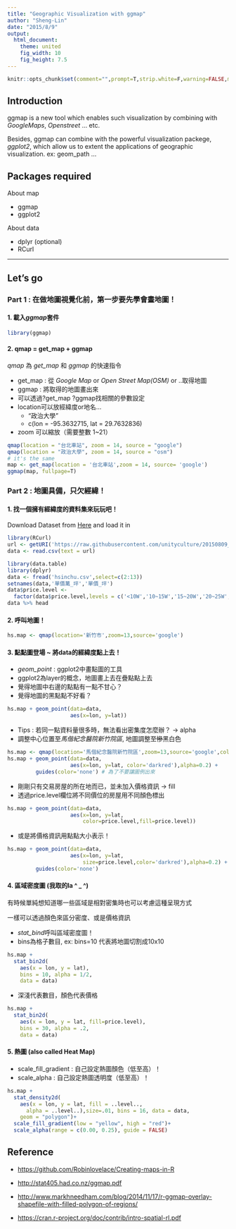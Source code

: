 ```yaml
---
title: "Geographic Visualization with ggmap"
author: "Sheng-Lin"
date: "2015/8/9"
output: 
  html_document:
    theme: united
    fig_width: 10
    fig_height: 7.5
---
```


```r
knitr::opts_chunk$set(comment="",prompt=T,strip.white=F,warning=FALSE,message=F,echo=T,eval=T)
```

## Introduction

ggmap is a new tool which enables such visualization by combining with *GoogleMaps*, *Openstreet* ... etc. 

Besides, ggmap can combine with the powerful visualization packege, *ggplot2*,
 which allow us to extent the applications of geographic visualization. ex:
 geom_path ...
 
 
## Packages required
 
About map

- ggmap
- ggplot2

About data

- dplyr (optional)
- RCurl


************

## Let's go 

### Part 1 : 在做地圖視覺化前，第一步要先學會畫地圖！

#### 1. 載入*ggmap*套件

```r
library(ggmap)
```

#### 2. qmap = get_map + ggmap

*qmap* 為 *get_map* 和 *ggmap* 的快速指令

- get_map : 從 *Google Map* or *Open Street Map(OSM)* or ..取得地圖
- ggmap : 將取得的地圖畫出來
- 可以透過?get_map ?ggmap找相關的參數設定
- location可以放經緯度or地名...
    - "政治大學"
    - c(lon = -95.3632715, lat = 29.7632836)
- zoom 可以縮放（需要整數 1~21）

```r
qmap(location = "台北車站", zoom = 14, source = "google")  
qmap(location = "政治大學", zoom = 14, source = "osm")  
# it's the same
map <- get_map(location = '台北車站',zoom = 14, source= 'google')
ggmap(map, fullpage=T)
```

### Part 2 : 地圖具備，只欠經緯！

#### 1. 找一個擁有經緯度的資料集來玩玩吧！

Download Dataset from [Here](https://raw.githubusercontent.com/unityculture/20150809_GeoViz_Tutorial/master/hsinchu.csv) and load it in

```r
library(RCurl)
url <- getURI('https://raw.githubusercontent.com/unityculture/20150809_GeoViz_Tutorial/master/hsinchu.csv')
data <- read.csv(text = url)
```

```r
library(data.table)
library(dplyr)
data <- fread('hsinchu.csv',select=c(2:13))
setnames(data,'單價萬_坪','單價_坪')
data$price.level <- 
  factor(data$price.level,levels = c('<10W','10~15W','15~20W','20~25W','>25W'))
data %>% head
```

#### 2. 呼叫地圖！

```r
hs.map <- qmap(location='新竹市',zoom=13,source='google')
```

#### 3. 點點圖登場 ~ 將data的經緯度點上去！

- *geom_point* : ggplot2中畫點圖的工具
- ggplot2為layer的概念，地圖畫上去在疊點點上去
- 覺得地圖中右邊的點點有一點不甘心？
- 覺得地圖的黑點點不好看？

```r
hs.map + geom_point(data=data,
                    aes(x=lon, y=lat))
```

- Tips : 若同一點資料量很多時，無法看出密集度怎麼辦？ ->  alpha
- 調整中心位置至*馬偕紀念醫院新竹院區*, 地圖調整至~~慘~~黑白色

```r
hs.map <- qmap(location='馬偕紀念醫院新竹院區',zoom=13,source='google',color='bw')
hs.map + geom_point(data=data,
                    aes(x=lon, y=lat, color='darkred'),alpha=0.2) +
         guides(color='none') # 為了不要讓圖例出來
```

- 剛剛只有交易房屋的所在地而已，並未加入價格資訊 -> fill
- 透過price.level欄位將不同價位的房屋用不同顏色標出

```r
hs.map + geom_point(data=data,
                    aes(x=lon, y=lat,
                        color=price.level,fill=price.level)) 
```

- 或是將價格資訊用點點大小表示！

```r
hs.map + geom_point(data=data,
                    aes(x=lon, y=lat,
                        size=price.level,color='darkred'),alpha=0.2) +
         guides(color='none')
```

#### 4. 區域密度圖 (我取的la ^ _ ^)

有時候單純想知道哪一些區域是相對密集時也可以考慮這種呈現方式

一樣可以透過顏色來區分密度、或是價格資訊

- *stat_bind*呼叫區域密度圖！
- bins為格子數目, ex: bins=10 代表將地圖切割成10x10 

```r
hs.map +
  stat_bin2d(
    aes(x = lon, y = lat),
    bins = 10, alpha = 1/2,
    data = data)
```

- 深淺代表數目，顏色代表價格

```r
hs.map +
  stat_bin2d(
    aes(x = lon, y = lat, fill=price.level),
    bins = 30, alpha = .2,
    data = data)
```

#### 5. 熱圖 (also called Heat Map)

- scale_fill_gradient : 自己設定熱圖顏色（低至高）！
- scale_alpha : 自己設定熱圖透明度（低至高）！

```r
hs.map +
  stat_density2d(
    aes(x = lon, y = lat, fill = ..level..,
      alpha = ..level..),size=.01, bins = 16, data = data,
    geom = "polygon")+
  scale_fill_gradient(low = "yellow", high = "red")+
  scale_alpha(range = c(0.00, 0.25), guide = FALSE)
```

## Reference 

- [https://github.com/Robinlovelace/Creating-maps-in-R](https://github.com/Robinlovelace/Creating-maps-in-R)

- [http://stat405.had.co.nz/ggmap.pdf](http://stat405.had.co.nz/ggmap.pdf)
- [http://www.markhneedham.com/blog/2014/11/17/r-ggmap-overlay-shapefile-with-filled-polygon-of-regions/](http://www.markhneedham.com/blog/2014/11/17/r-ggmap-overlay-shapefile-with-filled-polygon-of-regions/)
- [https://cran.r-project.org/doc/contrib/intro-spatial-rl.pdf](https://cran.r-project.org/doc/contrib/intro-spatial-rl.pdf)